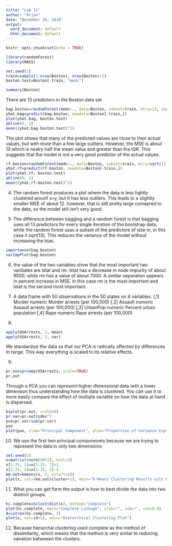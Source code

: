 ---
title: "Lab 11"
author: "Arjun"
date: "November 26, 2018"
output:
  word_document: default
  html_document: default
---

```{r setup, include=FALSE}
knitr::opts_chunk$set(echo = TRUE)
```

```{r}
library(randomForest)
library(MASS)
```

```{r}
set.seed(1)
train=sample(1:nrow(Boston), nrow(Boston)/2)
boston.test=Boston[-train, "medv"]
```

```{r}
summary(Boston)
```

There are 13 predictors in the Boston data set

```{r}
bag.boston=randomForest(medv~., data=Boston, subset=train, mtry=13, importance=TRUE)
yhat.bag=predict(bag.boston, newdata=Boston[-train,])
plot(yhat.bag, boston.test)
abline(0, 1)
mean((yhat.bag-boston.test)^2)
```

The plot shows that many of the predicted values are close to their actual values, but with more than a few large outliers. However, the MSE is about 13 which is nealry half the mean value and greater than the IQR. This suggests that the model is not a very good predictor of the actual values.

```{r}
rf.boston=randomForest(medv~., data=Boston, subset=train, mtry=sqrt(13), importance=TRUE)
yhat.rf=predict(rf.boston, newdata=Boston[-train,])
plot(yhat.rf, boston.test)
abline(0, 1)
mean((yhat.rf-boston.test)^2)
```
4. The random forest produces a plot where the data is less tightly clustered arounf x=y, but it has less outliers. This leads to a slightly smaller MSE of about 12. however, that is sitll pretty large comapred to the data, so the model still isn't very good. 

5. The difference between bagging and a random forest is that bagging uses all 13 predictors for every single iteration of the bootstrap data, while the random forest uses a subset of the predictors of size m, in this case it sqrt(13). This reduces the variance of the model without increasing the bias.
 

```{r}
importance(bag.boston)
varImpPlot(bag.boston)
```
6. the value of the two variables show that the most important two varibales are lstat and rm. lstat has a decrease in node impurity of about 9500, while rm has a value of about 7000. A similar separation appears in percent increase in MSE. in this case rm is the most important and lstat is the second most important. 

7.
A data frame with 50 observations in the 50 states on 4 variables.
[,1] Murder            numeric Murder arrests (per 100,000)
[,2] Assault           numeric Assault arrests (per 100,000) 
[,3] UrbanPop          numeric Percent urban population
[,4] Rape              numeric Rape arrests (per 100,000)

8.
```{r}
apply(USArrests, 2, mean)
apply(USArrests, 2, var)
```

We standardize the data so that our PCA is radically affected by differences in range. This way everything is scaled to its relative effects. 

9.
```{r}
pr.out=prcomp(USArrests, scale=TRUE)
pr.out
```

Through a PCA you can represent higher dimensional data iwth a lower dimension thus understanding how the data is clustered. You can use it to more easily compare the effect of multiple variable on how the data at hand is dispersed.

```{r}
biplot(pr.out, scale=0)
pr.var=pr.out$sdev^2
pve=pr.var/sum(pr.var)
pve
plot(pve, xlab="Principal Component", ylab="Proportion of Variance Explained", ylim=c(0, 1), type='b')
```

10. We use the first two principal componenets because we are trying to represent the data in only two dimensions.

```{r}
set.seed(2)
x=matrix(rnorm(50*2), ncol=2)
x[1:25, 1]=x[1:25, 1]+3
x[1:25, 2]=x[1:25, 2]-4
km.out=kmeans(x, 2, nstart=20)
plot(x, col=(km.out$cluster+1), main="K-Means Clustering Results with K=2", xlab="", pch=20, cex=2)
```

11. What you can get form the output is how to best divide the data into two disitnct groups.

```{r}
hc.complete=hclust(dist(x), method="complete")
plot(hc.complete, main="Complete Linkage", xlab="", sub="", cex=0.9)
d=cutree(hc.complete, 2)
plot(x, col=(d+1), main="Hierarchical Clustering Plot")
```

12.
Because hierarchal clustering used complete as the method of dissimilarity, which means that the method is very simlar to reducing vairation betweeen the clusters.